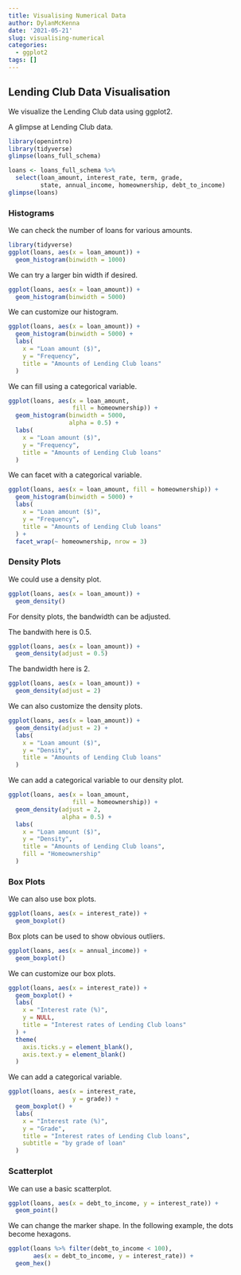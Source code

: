 ```yaml
---
title: Visualising Numerical Data
author: DylanMcKenna
date: '2021-05-21'
slug: visualising-numerical
categories:
  - ggplot2
tags: []
---
```


## Lending Club Data Visualisation
We visualize the Lending Club data using ggplot2.

A glimpse at Lending Club data.

```r
library(openintro)
library(tidyverse)
glimpse(loans_full_schema)

```

```r
loans <- loans_full_schema %>%
  select(loan_amount, interest_rate, term, grade, 
         state, annual_income, homeownership, debt_to_income)
glimpse(loans)
```

### Histograms 

We can check the number of loans for various amounts.

```r

library(tidyverse)
ggplot(loans, aes(x = loan_amount)) +
  geom_histogram(binwidth = 1000)
```

We can try a larger bin width if desired.

```r
ggplot(loans, aes(x = loan_amount)) +
  geom_histogram(binwidth = 5000)
```

We can customize our histogram.
```r
ggplot(loans, aes(x = loan_amount)) +
  geom_histogram(binwidth = 5000) +
  labs(
    x = "Loan amount ($)",
    y = "Frequency",
    title = "Amounts of Lending Club loans"
  )
```

We can fill using a categorical variable.
```r
ggplot(loans, aes(x = loan_amount, 
                  fill = homeownership)) +
  geom_histogram(binwidth = 5000,
                 alpha = 0.5) +
  labs(
    x = "Loan amount ($)",
    y = "Frequency",
    title = "Amounts of Lending Club loans"
  )
```

We can facet with a categorical variable.
```r
ggplot(loans, aes(x = loan_amount, fill = homeownership)) + 
  geom_histogram(binwidth = 5000) +
  labs(
    x = "Loan amount ($)",
    y = "Frequency",
    title = "Amounts of Lending Club loans"
  ) +
  facet_wrap(~ homeownership, nrow = 3)
```

### Density Plots

We could use a density plot.
```r
ggplot(loans, aes(x = loan_amount)) +
  geom_density()

```

For density plots, the bandwidth can be adjusted.

The bandwith here is 0.5.
```r
ggplot(loans, aes(x = loan_amount)) +
  geom_density(adjust = 0.5)
```

The bandwidth here is 2.
```r
ggplot(loans, aes(x = loan_amount)) +
  geom_density(adjust = 2)
```

We can also customize the density plots.
```r
ggplot(loans, aes(x = loan_amount)) +
  geom_density(adjust = 2) +
  labs(
    x = "Loan amount ($)",
    y = "Density",
    title = "Amounts of Lending Club loans"
  )
```

We can add a categorical variable to our density plot.
```r
ggplot(loans, aes(x = loan_amount, 
                  fill = homeownership)) +
  geom_density(adjust = 2, 
               alpha = 0.5) +
  labs(
    x = "Loan amount ($)",
    y = "Density",
    title = "Amounts of Lending Club loans", 
    fill = "Homeownership"
  )
```

### Box Plots
We can also use box plots.

```r
ggplot(loans, aes(x = interest_rate)) +
  geom_boxplot()
```

Box plots can be used to show obvious outliers.
```r
ggplot(loans, aes(x = annual_income)) +
  geom_boxplot()
```

We can customize our box plots.

```r
ggplot(loans, aes(x = interest_rate)) +
  geom_boxplot() +
  labs(
    x = "Interest rate (%)",
    y = NULL,
    title = "Interest rates of Lending Club loans"
  ) +
  theme(
    axis.ticks.y = element_blank(),
    axis.text.y = element_blank()
  )
```

We can add a categorical variable.

```r
ggplot(loans, aes(x = interest_rate,
                  y = grade)) +
  geom_boxplot() +
  labs(
    x = "Interest rate (%)",
    y = "Grade",
    title = "Interest rates of Lending Club loans",
    subtitle = "by grade of loan"
  )
```

### Scatterplot

We can use a basic scatterplot.

```r
ggplot(loans, aes(x = debt_to_income, y = interest_rate)) +
  geom_point()
```

We can change the marker shape. In the following example, the dots become hexagons.

```r
ggplot(loans %>% filter(debt_to_income < 100), 
       aes(x = debt_to_income, y = interest_rate)) +
  geom_hex()
```

